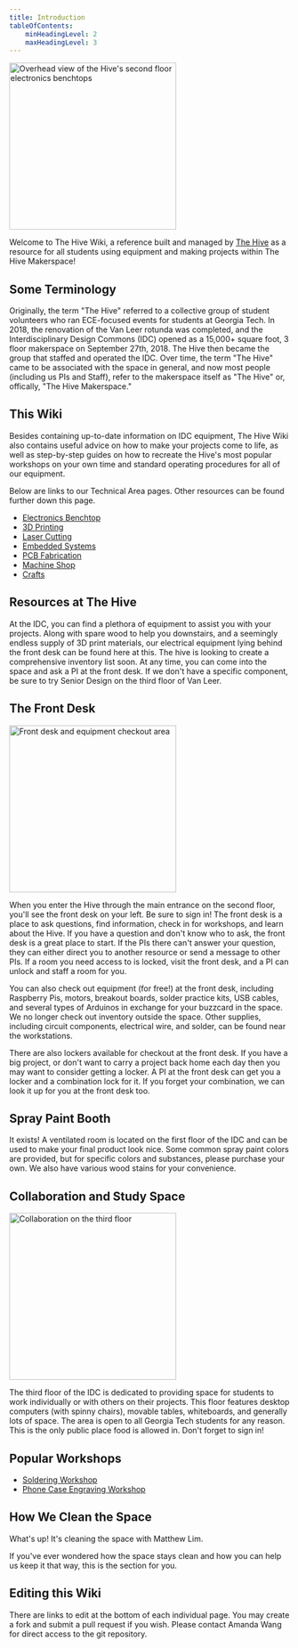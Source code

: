 ```yaml
---
title: Introduction
tableOfContents: 
    minHeadingLevel: 2
    maxHeadingLevel: 3
---
```



<Image class="border-2 border-slate-200 rounded-lg" src={overview} alt="Overhead view of the Hive's second floor electronics benchtops" width="300" />

Welcome to The Hive Wiki, a reference built and managed by [The Hive](https://hive.ece.gatech.edu/) as a resource for all students using equipment and making projects within The Hive Makerspace!

## Some Terminology
Originally, the term "The Hive" referred to a collective group of student volunteers who ran ECE-focused events for students at Georgia Tech. In 2018, the renovation of the Van Leer rotunda was completed, and the Interdisciplinary Design Commons (IDC) opened as a 15,000+ square foot, 3 floor makerspace on September 27th, 2018. The Hive then became the group that staffed and operated the IDC. Over time, the term "The Hive" came to be associated with the space in general, and now most people (including us PIs and Staff), refer to the makerspace itself as "The Hive" or, offically, "The Hive Makerspace."

## This Wiki
Besides containing up-to-date information on IDC equipment, The Hive Wiki also contains useful advice on how to make your projects come to life, as well as step-by-step guides on how to recreate the Hive's most popular workshops on your own time and standard operating procedures for all of our equipment.

Below are links to our Technical Area pages. Other resources can be found further down this page.
- [Electronics Benchtop](/explore/electronics-benchtop)
- [3D Printing](/explore/3d-printing)
- [Laser Cutting](/explore/laser-cutting)
- [Embedded Systems](/explore/embedded-systems)
- [PCB Fabrication](/explore/pcb)
- [Machine Shop](/explore/machine-shop)
- [Crafts](/explore/crafts)

## Resources at The Hive

At the IDC, you can find a plethora of equipment to assist you with your projects. Along with spare wood to help you downstairs, and a seemingly endless supply of 3D print materials, our electrical equipment lying behind the front desk can be found here at this. The hive is looking to create a comprehensive inventory list soon. At any time, you can come into the space and ask a PI at the front desk. If we don't have a specific component, be sure to try Senior Design on the third floor of Van Leer. 

## The Front Desk

<Image class="border-2 border-slate-200 rounded-lg" src={frontdesk} alt="Front desk and equipment checkout area" width="300" />

When you enter the Hive through the main entrance on the second floor, you'll see the front desk on your left. Be sure to sign in! The front desk is a place to ask questions, find information, check in for workshops, and learn about the Hive. If you have a question and don't know who to ask, the front desk is a great place to start. If the PIs there can't answer your question, they can either direct you to another resource or send a message to other PIs. If a room you need access to is locked, visit the front desk, and a PI can unlock and staff a room for you.

You can also check out equipment (for free!) at the front desk, including Raspberry Pis, motors, breakout boards, solder practice kits, USB cables, and several types of Arduinos in exchange for your buzzcard in the space. We no longer check out inventory outside the space. Other supplies, including circuit components, electrical wire, and solder, can be found near the workstations.

There are also lockers available for checkout at the front desk. If you have a big project, or don't want to carry a project back home each day then you may want to consider getting a locker. A PI at the front desk can get you a locker and a combination lock for it. If you forget your combination, we can look it up for you at the front desk too. 



## Spray Paint Booth

It exists! A ventilated room is located on the first floor of the IDC and can be used to make your final product look nice. Some common spray paint colors are provided, but for specific colors and substances, please purchase your own. We also have various wood stains for your convenience. 

## Collaboration and Study Space

<Image class="border-2 border-slate-200 rounded-lg" src={thirdfloor} alt="Collaboration on the third floor" width="300" />

The third floor of the IDC is dedicated to providing space for students to work individually or with others on their projects. This floor features desktop computers (with spinny chairs), movable tables, whiteboards, and generally lots of space. The area is open to all Georgia Tech students for any reason. This is the only public place food is allowed in. Don't forget to sign in! 

## Popular Workshops

- [Soldering Workshop](/workshop/benchtop-soldering-general)
- [Phone Case Engraving Workshop](/workshop/laser-phone-case-engraving)

## How We Clean the Space

What's up! It's cleaning the space with Matthew Lim.

If you've ever wondered how the space stays clean and how you can help us keep it that way, this is the section for you.


## Editing this Wiki

There are links to edit at the bottom of each individual page. You may create a fork and submit a pull request if you wish. Please contact Amanda Wang for direct access to the git repository.
